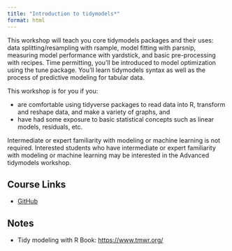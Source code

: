 ```yaml
---
title: "Introduction to tidymodels*"
format: html
---
```


This workshop will teach you core tidymodels packages and their uses: data splitting/resampling with rsample, model fitting with parsnip, measuring model performance with yardstick, and basic pre-processing with recipes. Time permitting, you’ll be introduced to model optimization using the tune package. You’ll learn tidymodels syntax as well as the process of predictive modeling for tabular data.

This workshop is for you if you:

-   are comfortable using tidyverse packages to read data into R, transform and reshape data, and make a variety of graphs, and
-   have had some exposure to basic statistical concepts such as linear models, residuals, etc.

Intermediate or expert familiarity with modeling or machine learning is not required. Interested students who have intermediate or expert familiarity with modeling or machine learning may be interested in the Advanced tidymodels workshop.

## Course Links

-   [GitHub](https://github.com/posit-conf-2024/tidymodels-intro)

## Notes

-   Tidy modeling with R Book: <https://www.tmwr.org/>
